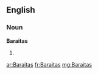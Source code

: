 ==English==

===Noun===
'''Baraitas'''

# {{plural of|[[Baraita]]}}

[[ar:Baraitas]]
[[fr:Baraitas]]
[[mg:Baraitas]]